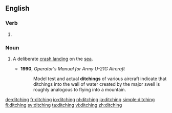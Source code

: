 ==English==

===Verb===
{{head|en|present participle}}

# {{present participle of|ditch|lang=en|nocat=1}}

===Noun===
{{en-noun}}

# {{label|en|aviation}} A deliberate [[crash landing]] on the [[sea]].
#* '''1990''', ''Operator's Manual for Army U-21G Aircraft''
#*: Model test and actual '''ditchings''' of various aircraft indicate that ditchings into the wall of water created by the major swell is roughly analogous to flying into a mountain.

[[de:ditching]]
[[fr:ditching]]
[[io:ditching]]
[[nl:ditching]]
[[ja:ditching]]
[[simple:ditching]]
[[fi:ditching]]
[[sv:ditching]]
[[ta:ditching]]
[[vi:ditching]]
[[zh:ditching]]
